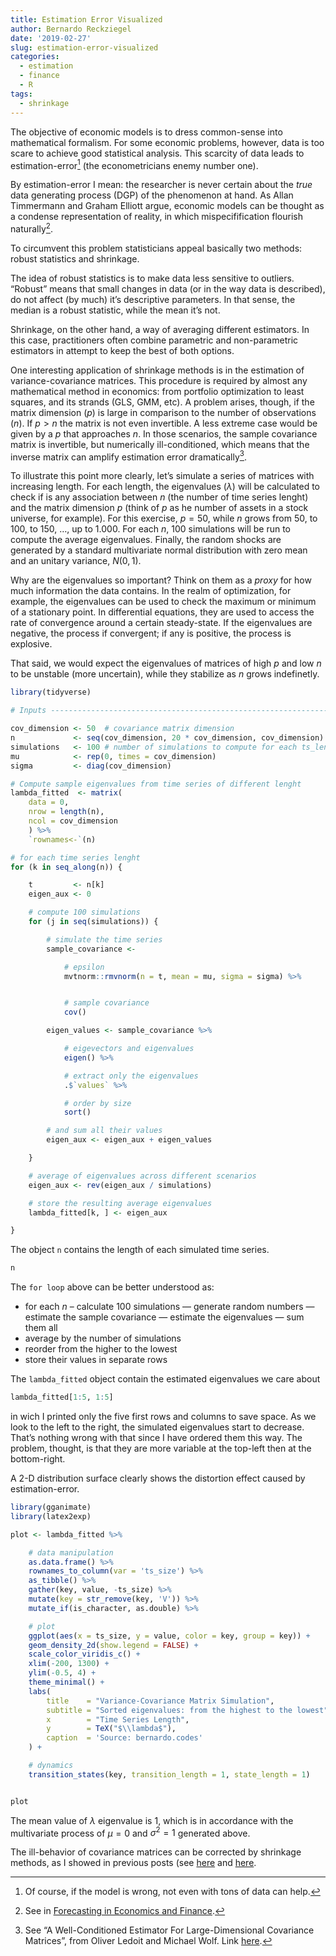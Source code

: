 ```yaml
---
title: Estimation Error Visualized
author: Bernardo Reckziegel
date: '2019-02-27'
slug: estimation-error-visualized
categories:
  - estimation
  - finance
  - R
tags:
  - shrinkage
---
```


The objective of economic models is to dress common-sense into mathematical formalism. For some economic problems, however, data is too scare to achieve good statistical analysis. This scarcity of data leads to estimation-error[^1] (the econometricians enemy number one). 

By estimation-error I mean: the researcher is never certain about the _true_ data generating process (DGP) of the phenomenon at hand. As Allan Timmermann and Graham Elliott argue, economic models can be thought as a condense representation of reality, in which mispecifification flourish naturally[^2]. 

To circumvent this problem statisticians appeal basically two methods: robust statistics and shrinkage. 

The idea of robust statistics is to make data less sensitive to outliers. "Robust" means that small changes in data (or in the way data is described), do not affect (by much) it's descriptive parameters. In that sense, the median is a robust statistic, while the mean it's not. 

Shrinkage, on the other hand, a way of averaging different estimators. In this case, practitioners often combine parametric and non-parametric estimators in attempt to keep the best of both options.

One interesting application of shrinkage methods is in the estimation of variance-covariance matrices. This procedure is required by almost any mathematical method in economics: from portfolio optimization to least squares, and its strands (GLS, GMM, etc). A problem arises, though, if the matrix dimension ($p$) is large in comparison to the number of observations ($n$). If $p > n$ the matrix is not even invertible. A less extreme case would be given by a $p$ that approaches $n$. In those scenarios, the sample covariance matrix is invertible, but numerically ill-conditioned, which means that the inverse matrix can amplify estimation error dramatically[^3]. 

To illustrate this point more clearly, let's simulate a series of matrices with increasing length. For each length, the eigenvalues ($\lambda$) will be calculated to check if is any association between $n$ (the number of time series lenght) and the matrix dimension $p$ (think of $p$ as he number of assets in a stock universe, for example). For this exercise, $p = 50$, while $n$ grows from $50$, to $100$, to $150$, ..., up to $1.000$. For each $n$, $100$ simulations will be run to compute the average eigenvalues. Finally, the random shocks are generated by a standard multivariate normal distribution with zero mean and an unitary variance, $N(0, 1)$. 

Why are the eigenvalues so important? Think on them as a _proxy_ for how much information the data contains. In the realm of optimization, for example, the eigenvalues can be used to check the maximum or minimum of a stationary point. In differential equations, they are used to access the rate of convergence around a certain steady-state. If the eigenvalues are negative, the process if convergent; if any is positive, the process is explosive. 

That said, we would expect the eigenvalues of matrices of high $p$ and low $n$ to be unstable (more uncertain), while they stabilize as $n$ grows indefinetly. 

```r

library(tidyverse) 

# Inputs -----------------------------------------------------------------------

cov_dimension <- 50  # covariance matrix dimension
n             <- seq(cov_dimension, 20 * cov_dimension, cov_dimension) # different time series lenght
simulations   <- 100 # number of simulations to compute for each ts_lenght
mu            <- rep(0, times = cov_dimension)
sigma         <- diag(cov_dimension)

# Compute sample eigenvalues from time series of different lenght
lambda_fitted  <- matrix(
    data = 0,
    nrow = length(n),
    ncol = cov_dimension
    ) %>%
    `rownames<-`(n)

# for each time series lenght
for (k in seq_along(n)) {

    t         <- n[k]
    eigen_aux <- 0

    # compute 100 simulations
    for (j in seq(simulations)) {

        # simulate the time series
        sample_covariance <-

            # epsilon
            mvtnorm::rmvnorm(n = t, mean = mu, sigma = sigma) %>%


            # sample covariance
            cov()

        eigen_values <- sample_covariance %>%

            # eigevectors and eigenvalues
            eigen() %>%

            # extract only the eigenvalues
            .$`values` %>%

            # order by size
            sort()

        # and sum all their values
        eigen_aux <- eigen_aux + eigen_values

    }

    # average of eigenvalues across different scenarios
    eigen_aux <- rev(eigen_aux / simulations)

    # store the resulting average eigenvalues
    lambda_fitted[k, ] <- eigen_aux

}

```

The object `n` contains the length of each simulated time series. 

```r
n
```

The `for loop` above can be better understood as:

- for each $n$
-- calculate 100 simulations 
--- generate random numbers
--- estimate the sample covariance
--- estimate the eigenvalues
--- sum them all
- average by the number of simulations
- reorder from the higher to the lowest
- store their values in separate rows

The `lambda_fitted` object contain the estimated eigenvalues we care about

```r
lambda_fitted[1:5, 1:5]
```

in wich I printed only the five first rows and columns to save space. As we look to the left to the right, the simulated eigenvalues start to decrease. That's nothing wrong with that since I have ordered them this way. The problem, thought, is that they are more variable at the top-left then at the bottom-right.  

A 2-D distribution surface clearly shows the distortion effect caused by estimation-error. 

```r

library(gganimate)
library(latex2exp)

plot <- lambda_fitted %>%

    # data manipulation
    as.data.frame() %>%
    rownames_to_column(var = 'ts_size') %>% 
    as_tibble() %>%
    gather(key, value, -ts_size) %>%
    mutate(key = str_remove(key, 'V')) %>%
    mutate_if(is_character, as.double) %>% 

    # plot
    ggplot(aes(x = ts_size, y = value, color = key, group = key)) +
    geom_density_2d(show.legend = FALSE) +
    scale_color_viridis_c() +
    xlim(-200, 1300) +
    ylim(-0.5, 4) +
    theme_minimal() + 
    labs(
        title    = "Variance-Covariance Matrix Simulation",
        subtitle = "Sorted eigenvalues: from the highest to the lowest",
        x        = "Time Series Length",
        y        = TeX("$\\lambda$"),
        caption  = 'Source: bernardo.codes'
    ) +

    # dynamics
    transition_states(key, transition_length = 1, state_length = 1)


plot

```

The mean value of $\lambda$ eigenvalue is $1$, which is in accordance with the multivariate process of $\mu=0$ and $\sigma^2 = 1$ generated above. 

The ill-behavior of covariance matrices can be corrected by shrinkage methods, as I showed in previous posts (see [here](https://www.bernardo.codes/2018/09/05/how-much-shrinkage-does-the-stock-market-requires/) and [here](https://www.bernardo.codes/2018/09/08/a-covariance-matrix/).


[^1]: Of course, if the model is wrong, not even with tons of data can help.

[^2]: See in [Forecasting in Economics and Finance
](https://rady.ucsd.edu/docs/faculty/timmermann/forecasting-in-economics-and-finance.pdf).

[^3]: See "A Well-Conditioned Estimator For Large-Dimensional Covariance Matrices", from Oliver Ledoit and Michael Wolf. Link [here](http://ledoit.net/ole1a.pdf).
